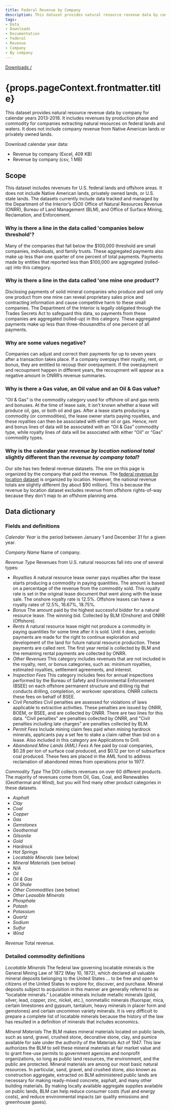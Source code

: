 ```yaml
---
title: Federal Revenue by Company
description: This dataset provides natural resource revenue data by company for calendar years 2013-2018. It includes revenues by production phase and commodity for companies extracting natural resources on federal lands and waters. It does not include company revenue from Native American lands or privately owned lands.
tags:
- Data
- Downloads
- Documentation
- Federal
- Revenue
- Company
- By company
---
```


[Downloads /](/downloads/)

<h1>{props.pageContext.frontmatter.title}</h1>

This dataset provides natural resource revenue data by company for calendar years 2013-2018. It includes revenues by production phase and commodity for companies extracting natural resources on federal lands and waters. It does not include company revenue from Native American lands or privately owned lands.

Download calendar year data:

- <DownloadExcelLink to="/downloads/federal_revenue_by_company_CY2013-CY2018.xlsx">Revenue by company (Excel, 409 KB)</DownloadExcelLink>
- <DownloadCsvLink to="/downloads/federal_revenue_by_company_CY2013-CY2018.csv">Revenue by company (csv, 1 MB)</DownloadCsvLink>

## Scope

This dataset includes revenues for U.S. federal lands and offshore areas. It does not include Native American lands, privately owned lands, or U.S. state lands. The datasets currently include data tracked and managed by the Department of the Interior’s (DOI) Office of Natural Resources Revenue (ONRR), Bureau of Land Management (BLM), and Office of Surface Mining, Reclamation, and Enforcement.

### Why is there a line in the data called 'companies below threshold'?

Many of the companies that fall below the $100,000 threshold are small companies, individuals, and family trusts. These aggregated payments also make up less than one quarter of one percent of total payments. Payments made by entities that reported less than $100,000 are aggregated (rolled-up) into this category.

### Why is there a line in the data called 'one mine one product'?

Disclosing payments of solid mineral companies who produce and sell only one product from one mine can reveal proprietary sales price and contracting information and cause competitive harm to these small companies. The Department of the Interior is legally obligated through the Trades Secrets Act to safeguard this data, so payments from these companies are aggregated (rolled-up) in this category. These aggregated payments make up less than three-thousandths of one percent of all payments.

### Why are some values negative?

Companies can adjust and correct their payments for up to seven years after a transaction takes place. If a company overpays their royalty, rent, or bonus, they are entitled to recoup their overpayment. If the overpayment and recoupment happen in different years, the recoupment will appear as a negative amount in ONRR’s revenue summaries.

### Why is there a Gas value, an Oil value and an Oil & Gas value?

“Oil & Gas” is the commodity category used for offshore oil and gas rents and bonuses. At the time of lease sale, it isn’t known whether a lease will produce oil, gas, or both oil and gas. After a lease starts producing a commodity (or commodities), the lease owner starts paying royalties, and these royalties can then be associated with either oil or gas. Hence, rent and bonus lines of data will be associated with an “Oil & Gas” commodity type, while royalty lines of data will be associated with either “Oil” or “Gas” commodity types.

### Why is the calendar year _revenue by location national total_ slightly different than the _revenue by company total_?

Our site has two federal revenue datasets. The one on this page is organized by the company that paid the revenue. The [federal revenue by location dataset](/downloads/federal-revenue-by-location/) is organized by location. However, the national revenue totals are slightly different (by about $90 million). This is because the revenue by location dataset excludes revenue from offshore rights-of-way because they don't map to an offshore planning area.

## Data dictionary

### Fields and definitions

_Calendar Year_ is the period between January 1 and December 31 for a given year.

_Company Name_ Name of company.

_Revenue Type_ Revenues from U.S. natural resources fall into one of several types:
* _Royalties_ A natural resource lease owner pays royalties after the lease starts producing a commodity in <GlossaryTerm>paying quantities</GlossaryTerm>. The amount is based on a percentage of the revenue from the commodity sold. This royalty rate is set in the original lease document that went along with the lease sale. The onshore royalty rate is 12.5%. Offshore leases can have a royalty rates of 12.5%, 16.67%, 18.75%.
* _Bonus_ The amount paid by the highest successful bidder for a natural resource lease. The winning bid. Collected by BLM (Onshore) and ONRR (Offshore).
* _Rents_ A natural resource lease might not produce a commodity in paying quantities for some time after it is sold. Until it does, periodic payments are made for the right to continue exploration and development of the land for future natural resource production. These payments are called rent. The first year rental is collected by BLM and the remaining rental payments are collected by ONRR.
* _Other Revenues_ This category includes revenues that are not included in the royalty, rent, or bonus categories, such as: minimum royalties, estimated royalties, settlement agreements, and interest.
* _Inspection Fees_ This category includes fees for annual inspections performed by the Bureau of Safety and Environmental Enforcement (BSEE) on each offshore permanent structure and drilling rig that conducts drilling, completion, or workover operations. ONRR collects these fees on behalf of BSEE.
* _Civil Penalties_ Civil penalties are assessed for violations of laws applicable to extractive activities. These penalties are issued by ONRR, BOEM, or BSEE, and are collected by ONRR. There are two lines for this data. "Civil penalties" are penalties collected by ONRR, and "Civil penalties including late charges" are penalties collected by BLM.
* _Permit Fees_ Include mining claim fees  paid when mining hardrock minerals, applicants pay a set fee to stake a claim rather than bid on a lease. Also included in this category are Applications to Drill.
* _Abandoned Mine Lands (AML) Fees_ A fee paid by coal companies, $0.28 per ton of surface coal produced, and $0.12 per ton of subsurface coal produced. These fees are placed in the AML fund to address reclamation of abandoned mines from operations prior to 1977.

_Commodity Type_ The DOI collects revenues on over 60 different products. The majority of revenues come from Oil, Gas, Coal, and Renewables (Geothermal and Wind), but you will find many other product categories in these datasets.
* _Asphalt_
* _Clay_
* _Coal_
* _Copper_
* _Gas_
* _Gemstones_
* _Geothermal_
* _Gilsonite_
* _Gold_
* _Hardrock_
* _Hot Springs_
* _Locatable Minerals_ (see below)
* _Mineral Materials_ (see below)
* _N/A_
* _Oil_
* _Oil & Gas_
* _Oil Shale_
* _Other Commodities_ (see below)
* _Other Leasable Minerals_
* _Phosphate_
* _Potash_
* _Potassium_
* _Quartz_
* _Sodium_
* _Sulfur_
* _Wind_

_Revenue_ Total revenue.

### Detailed commodity definitions

_Locatable Minerals_  The federal law governing locatable minerals is the General Mining Law of 1872 (May 10, 1872), which declared all valuable mineral deposits belonging to the United States ... to be free and open to citizens of the United States to explore for, discover, and purchase.  Mineral deposits subject to acquisition in this manner are generally referred to as “locatable minerals.” Locatable minerals include metallic minerals (gold, silver, lead, copper, zinc, nickel, etc.), nonmetallic minerals (fluorspar, mica, certain limestones and gypsum, tantalum, heavy minerals in placer form and gemstones) and certain uncommon variety minerals. It is very difficult to prepare a complete list of locatable minerals because the history of the law has resulted in a definition of minerals that includes economics.

_Mineral Materials_  The BLM makes mineral materials located on public lands, such as sand, gravel, crushed stone, decorative stone, clay, and pumice available for sale under the authority of the Materials Act of 1947.  This law authorizes the BLM to sell these mineral materials at fair market value and to grant free-use permits to government agencies and nonprofit organizations, so long as public land resources, the environment, and the public are protected.  Mineral materials are among our most basic natural resources. In particular, sand, gravel, and crushed stone, also known as construction aggregate, extracted on BLM administered public lands are necessary for making ready-mixed concrete, asphalt, and many other building materials.  By making locally available aggregate supplies available on public lands, BLM can help reduce consumer costs (fuel and energy costs), and reduce environmental impacts (air quality emissions and greenhouse gases).

<ContactUs />
